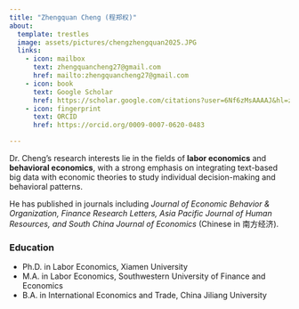 ```yaml
---
title: "Zhengquan Cheng (程郑权)"
about:
  template: trestles
  image: assets/pictures/chengzhengquan2025.JPG
  links:
    - icon: mailbox
      text: zhengquancheng27@gmail.com
      href: mailto:zhengquancheng27@gmail.com
    - icon: book
      text: Google Scholar
      href: https://scholar.google.com/citations?user=6Nf6zMsAAAAJ&hl=zh-CN
    - icon: fingerprint
      text: ORCID
      href: https://orcid.org/0009-0007-0620-0483

---
```


Dr. Cheng’s research interests lie in the fields of **labor economics** and **behavioral economics**, with a strong emphasis on integrating text-based big data with economic theories to study individual decision-making and behavioral patterns. 

He has published in journals including *Journal of Economic Behavior & Organization, Finance Research Letters, Asia Pacific Journal of Human Resources, and South China Journal of Economics* (Chinese in 南方经济).


### Education

- Ph.D. in Labor Economics, Xiamen University
- M.A. in Labor Economics, Southwestern University of Finance and Economics
- B.A. in International Economics and Trade, China Jiliang University

